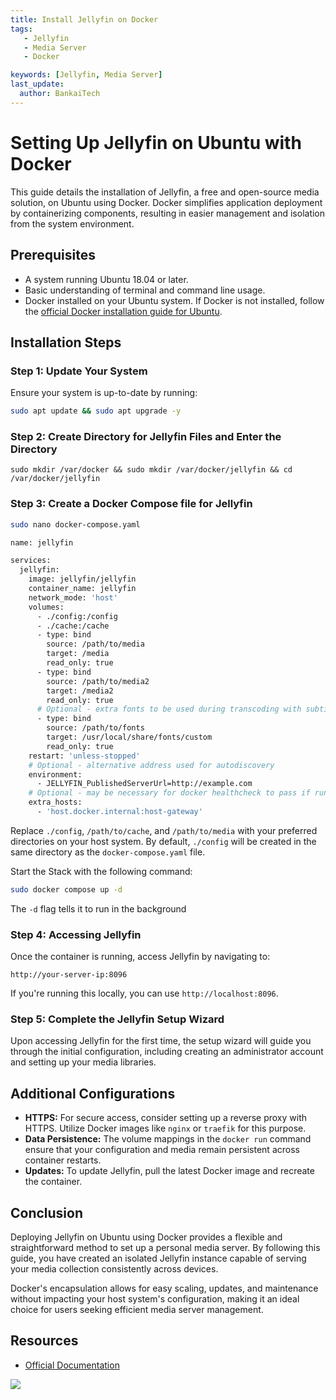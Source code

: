 ---
title: Install Jellyfin on Docker
tags:
   - Jellyfin
   - Media Server
   - Docker

keywords: [Jellyfin, Media Server]
last_update:
  author: BankaiTech
---

# Setting Up Jellyfin on Ubuntu with Docker

This guide details the installation of Jellyfin, a free and open-source media solution, on Ubuntu using Docker. Docker simplifies application deployment by containerizing components, resulting in easier management and isolation from the system environment.

## Prerequisites

- A system running Ubuntu 18.04 or later.
- Basic understanding of terminal and command line usage.
- Docker installed on your Ubuntu system. If Docker is not installed, follow the [official Docker installation guide for Ubuntu](https://docs.docker.com/engine/install/ubuntu/).

## Installation Steps

### Step 1: Update Your System

Ensure your system is up-to-date by running:

```bash
sudo apt update && sudo apt upgrade -y
```

### Step 2: Create Directory for Jellyfin Files and Enter the Directory

```
sudo mkdir /var/docker && sudo mkdir /var/docker/jellyfin && cd /var/docker/jellyfin
```

### Step 3: Create a Docker Compose file for Jellyfin

```bash
sudo nano docker-compose.yaml
```

```bash
name: jellyfin

services:
  jellyfin:
    image: jellyfin/jellyfin
    container_name: jellyfin
    network_mode: 'host'
    volumes:
      - ./config:/config
      - ./cache:/cache
      - type: bind
        source: /path/to/media
        target: /media
        read_only: true
      - type: bind
        source: /path/to/media2
        target: /media2
        read_only: true
      # Optional - extra fonts to be used during transcoding with subtitle burn-in
      - type: bind
        source: /path/to/fonts
        target: /usr/local/share/fonts/custom
        read_only: true
    restart: 'unless-stopped'
    # Optional - alternative address used for autodiscovery
    environment:
      - JELLYFIN_PublishedServerUrl=http://example.com
    # Optional - may be necessary for docker healthcheck to pass if running in host network mode
    extra_hosts:
      - 'host.docker.internal:host-gateway'
```

Replace `./config`, `/path/to/cache`, and `/path/to/media` with your preferred directories on your host system.
By default, `./config` will be created in the same directory as the `docker-compose.yaml` file.

Start the Stack with the following command:
```bash
sudo docker compose up -d
```
The `-d` flag tells it to run in the background

### Step 4: Accessing Jellyfin

Once the container is running, access Jellyfin by navigating to:

```
http://your-server-ip:8096
```

If you're running this locally, you can use `http://localhost:8096`.

### Step 5: Complete the Jellyfin Setup Wizard

Upon accessing Jellyfin for the first time, the setup wizard will guide you through the initial configuration, including creating an administrator account and setting up your media libraries.

## Additional Configurations

- **HTTPS:** For secure access, consider setting up a reverse proxy with HTTPS. Utilize Docker images like `nginx` or `traefik` for this purpose.
- **Data Persistence:** The volume mappings in the `docker run` command ensure that your configuration and media remain persistent across container restarts.
- **Updates:** To update Jellyfin, pull the latest Docker image and recreate the container.

## Conclusion

Deploying Jellyfin on Ubuntu using Docker provides a flexible and straightforward method to set up a personal media server. By following this guide, you have created an isolated Jellyfin instance capable of serving your media collection consistently across devices.

Docker's encapsulation allows for easy scaling, updates, and maintenance without impacting your host system's configuration, making it an ideal choice for users seeking efficient media server management.

## Resources
- [Official Documentation](https://jellyfin.org/docs/general/installation/container/#using-docker-compose)

<a href="https://www.buymeacoffee.com/BankaiTech"><img src="https://img.buymeacoffee.com/button-api/?text=Buy me a beer&emoji=🍺&slug=BankaiTech&button_colour=FFDD00&font_colour=000000&font_family=Cookie&outline_colour=000000&coffee_colour=ffffff" /></a>
